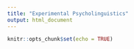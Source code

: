 ```yaml
---
title: "Experimental Psycholinguistics"
output: html_document
---
```


```r
knitr::opts_chunk$set(echo = TRUE)
```

